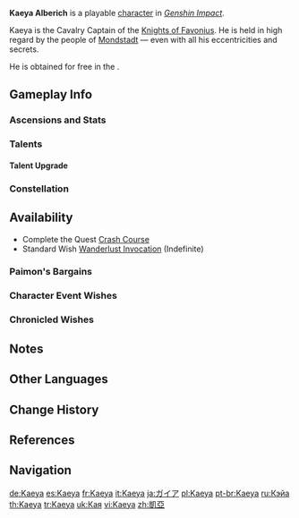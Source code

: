 {{CharacterTabs}}
{{About|the playable character|the [[Genius Invokation TCG]] Character Card|Kaeya (Character Card)}}
{{Character Infobox
|image            = <gallery>
Kaeya Card.png|Card
Character Kaeya Full Wish.png|Wish
Character Kaeya Game.png|In-Game
</gallery>

|type             = Playable <!--Playable Character Information-->
|quality          = 4
|weapon           = Sword
|element          = Cryo

|name             = Kaeya <!--Character Information-->
|realname         = Kaeya Alberich
|birthday         = November 30th
|constellation    = Pavo Ocellus
|region           = Mondstadt
|region2          = Khaenri'ah
|regionNote2      = in lore
|affiliation      = Knights of Favonius
|affiliation2     = Khaenri'ah
|affiliation3     = Alberich Clan
|dish             = Fruity Skewers
|namecard         = Kaeya: Pavo Ocellus
|obtainType       = Standard Wish
|obtain           = *Complete [[Crash Course]]
*[[Wanderlust Invocation]] (Wish)
*[[Paimon's Bargains]]
|releaseDate      = 2020-09-28

|title            = Frostwind Swordsman <!--Titles-->
|title2           = Quartermaster of the Knights
|titleRef2        = <ref>[https://twitter.com/GenshinImpact/status/1141345099927998473 Official Character Introduction Illustration]</ref>

|ancestry         = Alberich Clan
|father           = Unnamed <!-- Family -->
|fatherNote       = biological father
|father2          = Crepus
|fatherNote2      = adoptive father
|fatherRef2       = <ref group="Note" name="Kaeya and Crepus">Numerous in-game sources in Chinese refer to Kaeya as both {{zh|义子|tl=foster son}} and {{zh|养子|tl=adopted son}} in relation to Crepus, who is also referred to as {{zh|养父|tl=adoptive father}} and {{zh|义父|rm=yìfù|tl=adoptive father}} in relation to Kaeya. See {{S|Kaeya/Lore#Trivia}} for details.</ref>
|sibling          = Diluc
|siblingNote      = adoptive brother
|siblingRef       = <ref group="Note" name="Kaeya and Diluc">See {{S|Kaeya/Lore#Trivia}} for further information on the terminology used to describe the relationship between Kaeya and Diluc.</ref>

|voiceEN          = {{w|Josey Montana McCoy}}<ref name="Kaeya EN/JP">Twitter: [https://twitter.com/GenshinImpact/status/1322720011723657217 EN & JP VA Announcement]</ref> <!--Voice Actors-->
|voiceCN          = [https://baike.baidu.com/item/孙晔/6639799 Sun Ye ({{zh|孙晔}})]<ref>Official ''Genshin Impact'' Chinese Website: [https://ys.mihoyo.com/main/character/mondstadt?char=3 Kaeya]</ref>
|voiceJP          = {{w|Kohsuke Toriumi|Toriumi Kousuke ({{ja|鳥海 浩輔}})}}<ref name="Kaeya EN/JP"/>
|voiceKR          = {{w|ko:정주원|Jeong Joo-won ({{ko|정주원}})}}<ref>Twitter: [https://twitter.com/genshinimpactkr/status/1322762521145561090 KR VA Announcement]</ref>
}}
'''Kaeya Alberich''' is a playable {{Cryo}} [[character]] in ''[[Genshin Impact]]''.

Kaeya is the Cavalry Captain of the [[Knights of Favonius]]. He is held in high regard by the people of [[Mondstadt]] &mdash; even with all his eccentricities and secrets.

He is obtained for free in the {{Quest|Crash Course}}.

==Gameplay Info==
===Ascensions and Stats===
{{Character Ascensions and Stats}}

===Talents===
{{Talent Table}}

====Talent Upgrade====
{{Talent Upgrade}}

===Constellation===
{{Constellation Table}}

==Availability==
*Complete the Quest [[Crash Course]]
*Standard Wish [[Wanderlust Invocation]] (Indefinite)

===Paimon's Bargains===
{{Paimon's Bargains History}}

===Character Event Wishes===
{{Featured}}
===Chronicled Wishes===
{{Featured|chronicled=1}}

==Notes==
{{Reflist|note=1}}

==Other Languages==
{{Other Languages
|default_hidden = 1
|en      = Kaeya
|zhs     = 凯亚
|zhs_rm  = Kǎiyà
|zht     = 凱亞
|zht_rm  = Kǎiyà
|ja      = ガイア
|ja_rm   = Gaia
|ko      = 케이아
|es      = Kaeya
|fr      = Kaeya
|ru      = Кэйа
|th      = Kaeya
|vi      = Kaeya
|de      = Kaeya
|id      = Kaeya
|pt      = Kaeya
|tr      = Kaeya
|it      = Kaeya
}}

==Change History==
{{Change History|1.0}}

==References==
{{Reflist|2}}

==Navigation==
{{Character Navbox}}

[[de:Kaeya]]
[[es:Kaeya]]
[[fr:Kaeya]]
[[it:Kaeya]]
[[ja:ガイア]]
[[pl:Kaeya]]
[[pt-br:Kaeya]]
[[ru:Кэйа]]
[[th:Kaeya]]
[[tr:Kaeya]]
[[uk:Кая]]
[[vi:Kaeya]]
[[zh:凱亞]]